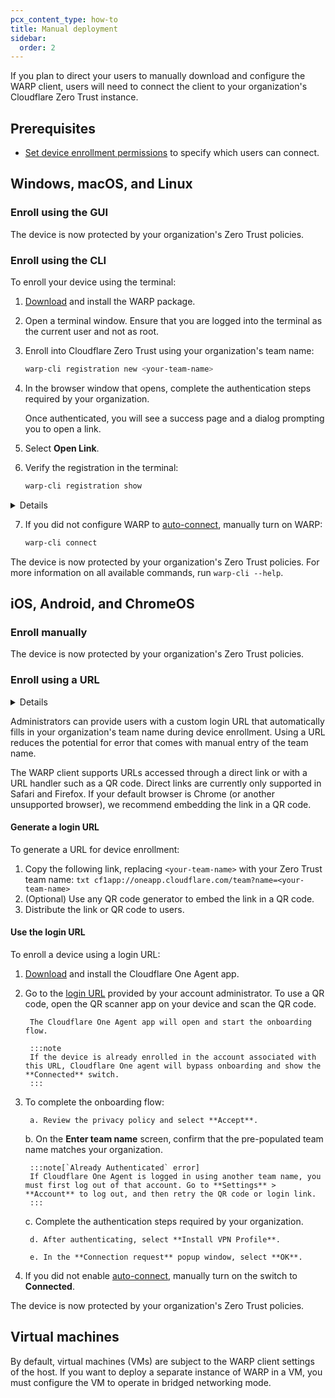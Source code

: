 ```yaml
---
pcx_content_type: how-to
title: Manual deployment
sidebar:
  order: 2
---
```



If you plan to direct your users to manually download and configure the WARP client, users will need to connect the client to your organization's Cloudflare Zero Trust instance.

## Prerequisites

- [Set device enrollment permissions](/cloudflare-one/connections/connect-devices/warp/deployment/device-enrollment/) to specify which users can connect.

## Windows, macOS, and Linux

### Enroll using the GUI

<Render file="warp/enroll-desktop" />

The device is now protected by your organization's Zero Trust policies.

### Enroll using the CLI

To enroll your device using the terminal:

1. [Download](https://pkg.cloudflareclient.com/) and install the WARP package.

2. Open a terminal window. Ensure that you are logged into the terminal as the current user and not as root.

3. Enroll into Cloudflare Zero Trust using your organization's <GlossaryTooltip term="team name">team name</GlossaryTooltip>:

   ```sh
   warp-cli registration new <your-team-name>
   ```

4. In the browser window that opens, complete the authentication steps required by your organization.

   Once authenticated, you will see a success page and a dialog prompting you to open a link.

5. Select **Open Link**.

6. Verify the registration in the terminal:

   ```sh
   warp-cli registration show
   ```

<Details header="Troubleshoot missing registration">

The registration process may take a few minutes to complete. If the registration continues to be missing, then manually copy the authentication token from the browser to the WARP client:

1. On the success page, right-click and select **View Page Source**.
2. Find the HTML metadata tag that contains the token. For example, `<meta http-equiv="refresh" content"=0;url=com.cloudflare.warp://<your-team-name>.cloudflareaccess.com/auth?token=yeooilknmasdlfnlnsadfojDSFJndf_kjnasdf..." />`
3. Copy the URL field: `com.cloudflare.warp://<your-team-name>.cloudflareaccess.com/auth?token=<your-token>`
4. In the terminal, run the following command using the URL obtained in the previous step.

   ```sh
   warp-cli registration token "com.cloudflare.warp://<your-team-name>.cloudflareaccess.com/auth?token=<your-token>"
   ```

If you get a `401` error, then the token has expired. Generate a new one by refreshing the web page and quickly grab the new token from the page source.

</Details>

7. If you did not configure WARP to [auto-connect](/cloudflare-one/connections/connect-devices/warp/configure-warp/warp-settings/#auto-connect), manually turn on WARP:

   ```sh
   warp-cli connect
   ```

The device is now protected by your organization's Zero Trust policies. For more information on all available commands, run `warp-cli --help`.

## iOS, Android, and ChromeOS

### Enroll manually

<Render file="warp/enroll-ios-android" />

The device is now protected by your organization's Zero Trust policies.

### Enroll using a URL

<Details header="Feature availability">

| System   | Availability | Minimum WARP version |
| -------- | ------------ | -------------------- |
| Windows  | ❌           |                      |
| macOS    | ❌           |                      |
| Linux    | ❌           |                      |
| iOS      | ✅           | 1.10                  |
| Android  | ✅           | 2.4                   |
| ChromeOS | ✅           | 2.4                   |

</Details>

Administrators can provide users with a custom login URL that automatically fills in your organization's <GlossaryTooltip term="team name">team name</GlossaryTooltip> during device enrollment. Using a URL reduces the potential for error that comes with manual entry of the team name.

The WARP client supports URLs accessed through a direct link or with a URL handler such as a QR code. Direct links are currently only supported in Safari and Firefox. If your default browser is Chrome (or another unsupported browser), we recommend embedding the link in a QR code.

#### Generate a login URL

To generate a URL for device enrollment:

1. Copy the following link, replacing `<your-team-name>` with your Zero Trust <GlossaryTooltip term="team name">team name</GlossaryTooltip>:
		```txt
		cf1app://oneapp.cloudflare.com/team?name=<your-team-name>
		```
2. (Optional) Use any QR code generator to embed the link in a QR code.
3. Distribute the link or QR code to users.

#### Use the login URL

To enroll a device using a login URL:

1. [Download](/cloudflare-one/connections/connect-devices/warp/download-warp/) and install the Cloudflare One Agent app.
2. Go to the [login URL](#generate-a-login-url) provided by your account administrator. To use a QR code, open the QR scanner app on your device and scan the QR code.

		The Cloudflare One Agent app will open and start the onboarding flow.

		:::note
		If the device is already enrolled in the account associated with this URL, Cloudflare One agent will bypass onboarding and show the **Connected** switch.
		:::

3. To complete the onboarding flow:

		a. Review the privacy policy and select **Accept**.

    b. On the **Enter team name** screen, confirm that the pre-populated <GlossaryTooltip term="team name">team name</GlossaryTooltip> matches your organization.

		:::note[`Already Authenticated` error]
		If Cloudflare One Agent is logged in using another team name, you must first log out of that account. Go to **Settings** > **Account** to log out, and then retry the QR code or login link.
		:::

    c. Complete the authentication steps required by your organization.

 		d. After authenticating, select **Install VPN Profile**.

		e. In the **Connection request** popup window, select **OK**.

4. If you did not enable [auto-connect](/cloudflare-one/connections/connect-devices/warp/configure-warp/warp-settings/#auto-connect), manually turn on the switch to **Connected**.

The device is now protected by your organization's Zero Trust policies.

## Virtual machines

By default, virtual machines (VMs) are subject to the WARP client settings of the host. If you want to deploy a separate instance of WARP in a VM, you must configure the VM to operate in bridged networking mode.